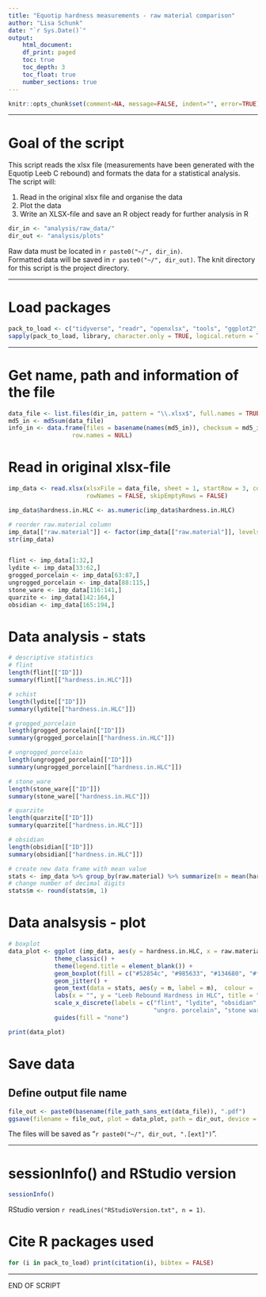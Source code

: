 ```yaml
---
title: "Equotip hardness measurements - raw material comparison"
author: "Lisa Schunk"
date: "`r Sys.Date()`"
output:
    html_document:
    df_print: paged
    toc: true
    toc_depth: 3
    toc_float: true
    number_sections: true
---
```



```r
knitr::opts_chunk$set(comment=NA, message=FALSE, indent="", error=TRUE)

```

---


# Goal of the script
This script reads the xlsx file (measurements have been generated with the Equotip Leeb C rebound)  and formats the data for a statistical analysis.  
The script will:

1. Read in the original xlsx file and organise the data 
2. Plot the data 
3. Write an XLSX-file and save an R object ready for further analysis in R 



```r
dir_in <- "analysis/raw_data/"
dir_out <- "analysis/plots"

```

Raw data must be located in `r paste0("~/", dir_in)`.  
Formatted data will be saved in `r paste0("~/", dir_out)`.
The knit directory for this script is the project directory.


---

# Load packages
```r
pack_to_load <- c("tidyverse", "readr", "openxlsx", "tools", "ggplot2", "readxl")
sapply(pack_to_load, library, character.only = TRUE, logical.return = TRUE)

```


---


# Get name, path and information of the file
```r
data_file <- list.files(dir_in, pattern = "\\.xlsx$", full.names = TRUE)
md5_in <- md5sum(data_file)
info_in <- data.frame(files = basename(names(md5_in)), checksum = md5_in, 
                  row.names = NULL)

```


# Read in original xlsx-file
```r
imp_data <- read.xlsx(xlsxFile = data_file, sheet = 1, startRow = 3, colNames = TRUE, 
                      rowNames = FALSE, skipEmptyRows = FALSE) 

imp_data$hardness.in.HLC <- as.numeric(imp_data$hardness.in.HLC)

# reorder raw.material column 
imp_data[["raw.material"]] <- factor(imp_data[["raw.material"]], levels = c("flint","lydite", "obsidian", "quarzite", "grogged_porcelain", "ungrogged_porcelain", "stone_ware"))
str(imp_data)


flint <- imp_data[1:32,]
lydite <- imp_data[33:62,]
grogged_porcelain <- imp_data[63:87,]
ungrogged_porcelain <- imp_data[88:115,]
stone_ware <- imp_data[116:141,]
quarzite <- imp_data[142:164,]
obsidian <- imp_data[165:194,]


```


# Data analysis - stats  
```r
# descriptive statistics 
# flint
length(flint[["ID"]])
summary(flint[["hardness.in.HLC"]])

# schist
length(lydite[["ID"]])
summary(lydite[["hardness.in.HLC"]])

# grogged_porcelain
length(grogged_porcelain[["ID"]])
summary(grogged_porcelain[["hardness.in.HLC"]])

# ungrogged_porcelain
length(ungrogged_porcelain[["ID"]])
summary(ungrogged_porcelain[["hardness.in.HLC"]])

# stone_ware
length(stone_ware[["ID"]])
summary(stone_ware[["hardness.in.HLC"]])

# quarzite
length(quarzite[["ID"]])
summary(quarzite[["hardness.in.HLC"]])

# obsidian
length(obsidian[["ID"]])
summary(obsidian[["hardness.in.HLC"]])

# create new data frame with mean value 
stats <- imp_data %>% group_by(raw.material) %>% summarize(m = mean(hardness.in.HLC))
# change number of decimal digits 
stats$m <- round(stats$m, 1)


```


# Data analsysis - plot 
```r
# boxplot
data_plot <- ggplot (imp_data, aes(y = hardness.in.HLC, x = raw.material)) + 
             theme_classic() + 
             theme(legend.title = element_blank()) +
             geom_boxplot(fill = c("#52854c", "#985633", "#134680", "#ffdb6d", "#9a0f0f", "#c3d7a4", "#487bb6")) +
             geom_jitter() + 
             geom_text(data = stats, aes(y = m, label = m),  colour = 'black', size = 4, vjust = 13.1) +
             labs(x = "", y = "Leeb Rebound Hardness in HLC", title = "") +
             scale_x_discrete(labels = c("flint", "lydite", "obsidian", "quarzite", "gr. porcelain", 
                                         "ungro. porcelain", "stone ware")) +
             guides(fill = "none")

print(data_plot)


```


# Save data
## Define output file name
```r
file_out <- paste0(basename(file_path_sans_ext(data_file)), ".pdf")
ggsave(filename = file_out, plot = data_plot, path = dir_out, device = "pdf")

```
The files will be saved as "`r paste0("~/", dir_out, ".[ext]")`".


---

# sessionInfo() and RStudio version

```r
sessionInfo()

```

RStudio version `r readLines("RStudioVersion.txt", n = 1)`.



# Cite R packages used
```r
for (i in pack_to_load) print(citation(i), bibtex = FALSE)

```

--- 

END OF SCRIPT